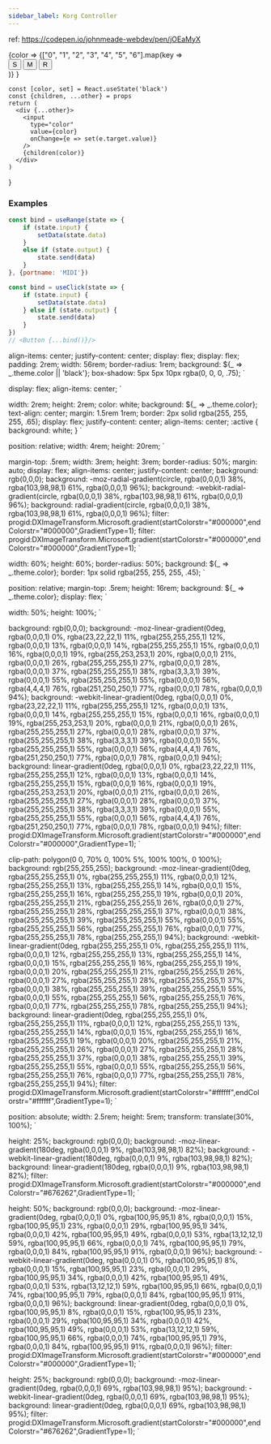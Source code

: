 ---
sidebar_label: Korg Controller
---


ref: https://codepen.io/johnmeade-webdev/pen/jOEaMyX

<PickColor>
  {color =>
    <ThemeProvider theme={{color}}>
      <ControllerHardware>
        {["0", "1", "2", "3", "4", "5", "6"].map(key =>
          <ControllerSection key={key}>
            <div>
              <Button>S</Button>
              <Button>M</Button>
              <Button>R</Button>
            </div>
            <div>
              <Knob>
                <KnobDial/>
              </Knob>
              <SliderIncs>
                <SliderIncsLeft/>
                <SliderIncsRight/>
                <Slider>
                  <SliderTop/>
                  <SliderCenter/>
                  <SliderBotton/>
                </Slider>
              </SliderIncs>
            </div>
          </ControllerSection>
        )}
      </ControllerHardware>
    </ThemeProvider>
  }
</PickColor>


    const [color, set] = React.useState('black')
    const {children, ...other} = props
    return (
      <div {...other}>
        <input
          type="color"
          value={color}
          onChange={e => set(e.target.value)}
        />
        {children(color)}
      </div>
    )
}

### Examples

```js
const bind = useRange(state => {
    if (state.input) {
        setData(state.data)
    }
    else if (state.output) {
        state.send(data)
    }
}, {portname: 'MIDI'})

const bind = useClick(state => {
    if (state.input) {
        setData(state.data)
    } else if (state.output) {
        state.send(data)
    }
})
// <Button {...bind()}/>
```

  align-items: center;
  justify-content: center;
  display: flex;
  display: flex;
  padding: 2rem;
  width: 56rem;
  border-radius: 1rem;
  background: ${_ => _.theme.color || 'black'};
  box-shadow: 5px 5px 10px rgba(0, 0, 0, .75);
`

  display: flex;
  align-items: center;
`

  width: 2rem;
  height: 2rem;
  color: white;
  background: ${_ => _.theme.color};
  text-align: center;
  margin: 1.5rem 1rem;
  border: 2px solid rgba(255, 255, 255, .65);
  display: flex;
  justify-content: center;
  align-items: center;
  :active {
    background: white;
  }
`

  position: relative;
  width: 4rem;
  height: 20rem;
`

  margin-top: .5rem;
  width: 3rem;
  height: 3rem;
  border-radius: 50%;
  margin: auto;
  display: flex;
  align-items: center;
  justify-content: center;
  background: rgb(0,0,0);
  background: -moz-radial-gradient(circle, rgba(0,0,0,1) 38%, rgba(103,98,98,1) 61%, rgba(0,0,0,1) 96%);
  background: -webkit-radial-gradient(circle, rgba(0,0,0,1) 38%, rgba(103,98,98,1) 61%, rgba(0,0,0,1) 96%);
  background: radial-gradient(circle, rgba(0,0,0,1) 38%, rgba(103,98,98,1) 61%, rgba(0,0,0,1) 96%);
  filter: progid:DXImageTransform.Microsoft.gradient(startColorstr="#000000",endColorstr="#000000",GradientType=1);
  filter: progid:DXImageTransform.Microsoft.gradient(startColorstr="#000000",endColorstr="#000000",GradientType=1);
`

  width: 60%;
  height: 60%;
  border-radius: 50%;
  background: ${_ => _.theme.color};
  border: 1px solid rgba(255, 255, 255, .45);
`

  position: relative;
  margin-top: .5rem;
  height: 16rem;
  background: ${_ => _.theme.color};
  display: flex;
`

  width: 50%;
  height: 100%;
`

  background: rgb(0,0,0);
  background: -moz-linear-gradient(0deg, rgba(0,0,0,1) 0%, rgba(23,22,22,1) 11%, rgba(255,255,255,1) 12%, rgba(0,0,0,1) 13%, rgba(0,0,0,1) 14%, rgba(255,255,255,1) 15%, rgba(0,0,0,1) 16%, rgba(0,0,0,1) 19%, rgba(255,253,253,1) 20%, rgba(0,0,0,1) 21%, rgba(0,0,0,1) 26%, rgba(255,255,255,1) 27%, rgba(0,0,0,1) 28%, rgba(0,0,0,1) 37%, rgba(255,255,255,1) 38%, rgba(3,3,3,1) 39%, rgba(0,0,0,1) 55%, rgba(255,255,255,1) 55%, rgba(0,0,0,1) 56%, rgba(4,4,4,1) 76%, rgba(251,250,250,1) 77%, rgba(0,0,0,1) 78%, rgba(0,0,0,1) 94%);
  background: -webkit-linear-gradient(0deg, rgba(0,0,0,1) 0%, rgba(23,22,22,1) 11%, rgba(255,255,255,1) 12%, rgba(0,0,0,1) 13%, rgba(0,0,0,1) 14%, rgba(255,255,255,1) 15%, rgba(0,0,0,1) 16%, rgba(0,0,0,1) 19%, rgba(255,253,253,1) 20%, rgba(0,0,0,1) 21%, rgba(0,0,0,1) 26%, rgba(255,255,255,1) 27%, rgba(0,0,0,1) 28%, rgba(0,0,0,1) 37%, rgba(255,255,255,1) 38%, rgba(3,3,3,1) 39%, rgba(0,0,0,1) 55%, rgba(255,255,255,1) 55%, rgba(0,0,0,1) 56%, rgba(4,4,4,1) 76%, rgba(251,250,250,1) 77%, rgba(0,0,0,1) 78%, rgba(0,0,0,1) 94%);
  background: linear-gradient(0deg, rgba(0,0,0,1) 0%, rgba(23,22,22,1) 11%, rgba(255,255,255,1) 12%, rgba(0,0,0,1) 13%, rgba(0,0,0,1) 14%, rgba(255,255,255,1) 15%, rgba(0,0,0,1) 16%, rgba(0,0,0,1) 19%, rgba(255,253,253,1) 20%, rgba(0,0,0,1) 21%, rgba(0,0,0,1) 26%, rgba(255,255,255,1) 27%, rgba(0,0,0,1) 28%, rgba(0,0,0,1) 37%, rgba(255,255,255,1) 38%, rgba(3,3,3,1) 39%, rgba(0,0,0,1) 55%, rgba(255,255,255,1) 55%, rgba(0,0,0,1) 56%, rgba(4,4,4,1) 76%, rgba(251,250,250,1) 77%, rgba(0,0,0,1) 78%, rgba(0,0,0,1) 94%);
  filter: progid:DXImageTransform.Microsoft.gradient(startColorstr="#000000",endColorstr="#000000",GradientType=1);
`

  clip-path: polygon(0 0, 70% 0, 100% 5%, 100% 100%, 0 100%);
  background: rgb(255,255,255);
  background: -moz-linear-gradient(0deg, rgba(255,255,255,1) 0%, rgba(255,255,255,1) 11%, rgba(0,0,0,1) 12%, rgba(255,255,255,1) 13%, rgba(255,255,255,1) 14%, rgba(0,0,0,1) 15%, rgba(255,255,255,1) 16%, rgba(255,255,255,1) 19%, rgba(0,0,0,1) 20%, rgba(255,255,255,1) 21%, rgba(255,255,255,1) 26%, rgba(0,0,0,1) 27%, rgba(255,255,255,1) 28%, rgba(255,255,255,1) 37%, rgba(0,0,0,1) 38%, rgba(255,255,255,1) 39%, rgba(255,255,255,1) 55%, rgba(0,0,0,1) 55%, rgba(255,255,255,1) 56%, rgba(255,255,255,1) 76%, rgba(0,0,0,1) 77%, rgba(255,255,255,1) 78%, rgba(255,255,255,1) 94%);
  background: -webkit-linear-gradient(0deg, rgba(255,255,255,1) 0%, rgba(255,255,255,1) 11%, rgba(0,0,0,1) 12%, rgba(255,255,255,1) 13%, rgba(255,255,255,1) 14%, rgba(0,0,0,1) 15%, rgba(255,255,255,1) 16%, rgba(255,255,255,1) 19%, rgba(0,0,0,1) 20%, rgba(255,255,255,1) 21%, rgba(255,255,255,1) 26%, rgba(0,0,0,1) 27%, rgba(255,255,255,1) 28%, rgba(255,255,255,1) 37%, rgba(0,0,0,1) 38%, rgba(255,255,255,1) 39%, rgba(255,255,255,1) 55%, rgba(0,0,0,1) 55%, rgba(255,255,255,1) 56%, rgba(255,255,255,1) 76%, rgba(0,0,0,1) 77%, rgba(255,255,255,1) 78%, rgba(255,255,255,1) 94%);
  background: linear-gradient(0deg, rgba(255,255,255,1) 0%, rgba(255,255,255,1) 11%, rgba(0,0,0,1) 12%, rgba(255,255,255,1) 13%, rgba(255,255,255,1) 14%, rgba(0,0,0,1) 15%, rgba(255,255,255,1) 16%, rgba(255,255,255,1) 19%, rgba(0,0,0,1) 20%, rgba(255,255,255,1) 21%, rgba(255,255,255,1) 26%, rgba(0,0,0,1) 27%, rgba(255,255,255,1) 28%, rgba(255,255,255,1) 37%, rgba(0,0,0,1) 38%, rgba(255,255,255,1) 39%, rgba(255,255,255,1) 55%, rgba(0,0,0,1) 55%, rgba(255,255,255,1) 56%, rgba(255,255,255,1) 76%, rgba(0,0,0,1) 77%, rgba(255,255,255,1) 78%, rgba(255,255,255,1) 94%);
  filter: progid:DXImageTransform.Microsoft.gradient(startColorstr="#ffffff",endColorstr="#ffffff",GradientType=1);
`

  position: absolute;
  width: 2.5rem;
  height: 5rem;
  transform: translate(30%, 100%);
`

  height: 25%;
  background: rgb(0,0,0);
  background: -moz-linear-gradient(180deg, rgba(0,0,0,1) 9%, rgba(103,98,98,1) 82%);
  background: -webkit-linear-gradient(180deg, rgba(0,0,0,1) 9%, rgba(103,98,98,1) 82%);
  background: linear-gradient(180deg, rgba(0,0,0,1) 9%, rgba(103,98,98,1) 82%);
  filter: progid:DXImageTransform.Microsoft.gradient(startColorstr="#000000",endColorstr="#676262",GradientType=1);
`

  height: 50%;
  background: rgb(0,0,0);
  background: -moz-linear-gradient(0deg, rgba(0,0,0,1) 0%, rgba(100,95,95,1) 8%, rgba(0,0,0,1) 15%, rgba(100,95,95,1) 23%, rgba(0,0,0,1) 29%, rgba(100,95,95,1) 34%, rgba(0,0,0,1) 42%, rgba(100,95,95,1) 49%, rgba(0,0,0,1) 53%, rgba(13,12,12,1) 59%, rgba(100,95,95,1) 66%, rgba(0,0,0,1) 74%, rgba(100,95,95,1) 79%, rgba(0,0,0,1) 84%, rgba(100,95,95,1) 91%, rgba(0,0,0,1) 96%);
  background: -webkit-linear-gradient(0deg, rgba(0,0,0,1) 0%, rgba(100,95,95,1) 8%, rgba(0,0,0,1) 15%, rgba(100,95,95,1) 23%, rgba(0,0,0,1) 29%, rgba(100,95,95,1) 34%, rgba(0,0,0,1) 42%, rgba(100,95,95,1) 49%, rgba(0,0,0,1) 53%, rgba(13,12,12,1) 59%, rgba(100,95,95,1) 66%, rgba(0,0,0,1) 74%, rgba(100,95,95,1) 79%, rgba(0,0,0,1) 84%, rgba(100,95,95,1) 91%, rgba(0,0,0,1) 96%);
  background: linear-gradient(0deg, rgba(0,0,0,1) 0%, rgba(100,95,95,1) 8%, rgba(0,0,0,1) 15%, rgba(100,95,95,1) 23%, rgba(0,0,0,1) 29%, rgba(100,95,95,1) 34%, rgba(0,0,0,1) 42%, rgba(100,95,95,1) 49%, rgba(0,0,0,1) 53%, rgba(13,12,12,1) 59%, rgba(100,95,95,1) 66%, rgba(0,0,0,1) 74%, rgba(100,95,95,1) 79%, rgba(0,0,0,1) 84%, rgba(100,95,95,1) 91%, rgba(0,0,0,1) 96%);
  filter: progid:DXImageTransform.Microsoft.gradient(startColorstr="#000000",endColorstr="#000000",GradientType=1);
`

  height: 25%;
  background: rgb(0,0,0);
  background: -moz-linear-gradient(0deg, rgba(0,0,0,1) 69%, rgba(103,98,98,1) 95%);
  background: -webkit-linear-gradient(0deg, rgba(0,0,0,1) 69%, rgba(103,98,98,1) 95%);
  background: linear-gradient(0deg, rgba(0,0,0,1) 69%, rgba(103,98,98,1) 95%);
  filter: progid:DXImageTransform.Microsoft.gradient(startColorstr="#000000",endColorstr="#676262",GradientType=1);
`
